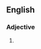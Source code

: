 ==English==

===Adjective===
{{en-adj|-}}
# {{context|dated|lang=en}} {{alternative spelling of|mercantile}}